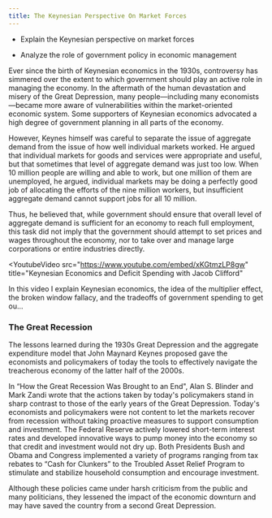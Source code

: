 ```yaml
---
title: The Keynesian Perspective On Market Forces
---
```


<Info title='By the end of this section, you will be able to:'>

- Explain the Keynesian perspective on market forces

- Analyze the role of government policy in economic management

</Info>

Ever since the birth of Keynesian economics in the 1930s, controversy has simmered over the extent to which government should play an active role in managing the economy. In the aftermath of the human devastation and misery of the Great Depression, many people—including many economists—became more aware of vulnerabilities within the market-oriented economic system. Some supporters of Keynesian economics advocated a high degree of government planning in all parts of the economy.

However, Keynes himself was careful to separate the issue of aggregate demand from the issue of how well individual markets worked. He argued that individual markets for goods and services were appropriate and useful, but that sometimes that level of aggregate demand was just too low. When 10 million people are willing and able to work, but one million of them are unemployed, he argued, individual markets may be doing a perfectly good job of allocating the efforts of the nine million workers, but insufficient aggregate demand cannot support jobs for all 10 million.

Thus, he believed that, while government should ensure that overall level of aggregate demand is sufficient for an economy to reach full employment, this task did not imply that the government should attempt to set prices and wages throughout the economy, nor to take over and manage large corporations or entire industries directly.

<YoutubeVideo
  src="https://www.youtube.com/embed/xKGtmzLP8gw"
  title="Keynesian Economics and Deficit Spending with Jacob Clifford"
>
  In this video I explain Keynesian economics, the idea of the multiplier
  effect, the broken window fallacy, and the tradeoffs of government spending to
  get ou...
</YoutubeVideo>

### The Great Recession

The lessons learned during the 1930s Great Depression and the aggregate expenditure model that John Maynard Keynes proposed gave the economists and policymakers of today the tools to effectively navigate the treacherous economy of the latter half of the 2000s.

In “How the Great Recession Was Brought to an End", Alan S. Blinder and Mark Zandi wrote that the actions taken by today's policymakers stand in sharp contrast to those of the early years of the Great Depression. Today's economists and policymakers were not content to let the markets recover from recession without taking proactive measures to support consumption and investment. The Federal Reserve actively lowered short-term interest rates and developed innovative ways to pump money into the economy so that credit and investment would not dry up. Both Presidents Bush and Obama and Congress implemented a variety of programs ranging from tax rebates to “Cash for Clunkers” to the Troubled Asset Relief Program to stimulate and stabilize household consumption and encourage investment.

Although these policies came under harsh criticism from the public and many politicians, they lessened the impact of the economic downturn and may have saved the country from a second Great Depression.
